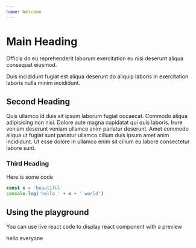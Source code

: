 ```yaml
---
name: Welcome
---
```



# Main Heading

Officia do eu reprehenderit laborum exercitation eu nisi deserunt aliqua consequat eiusmod.

Duis incididunt fugiat est aliqua deserunt do aliquip laboris in exercitation laboris nulla minim incididunt.

## Second Heading

Quis ullamco id duis sit ipsum laborum fugiat occaecat.
Commodo aliqua adipisicing non nisi.
Dolore aute magna cupidatat qui quis laboris.
Irure veniam deserunt veniam ullamco anim pariatur deserunt.
Amet commodo aliqua ut fugiat sunt pariatur ullamco cillum duis ipsum amet anim incididunt.
Ut esse dolore in ullamco enim sit cillum eu labore consectetur labore sunt.

### Third Heading

Here is some code

```js
const x = 'beautiful'
console.log('hello ' + x + ' world')
```

## Using the playground

You can use live react code to display react component with a preview

<Playground>
  <div style={{ width: 100, height: 100, background: 'lightblue' }}>
    hello everyone
  </div>
</Playground>
